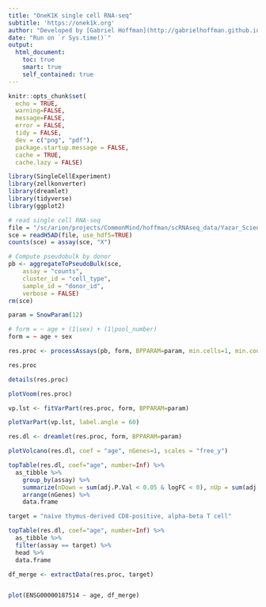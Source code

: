 ```yaml
---
title: "OneK1K single cell RNA-seq"
subtitle: 'https://onek1k.org'
author: "Developed by [Gabriel Hoffman](http://gabrielhoffman.github.io/)"
date: "Run on `r Sys.time()`"
output: 
  html_document:
    toc: true
    smart: true
    self_contained: true
---
```


<!---


cd /hpc/users/hoffmg01/work/misc_vp
R --vanilla

system("git pull"); rmarkdown::render("yazar_2022.Rmd");


# https://hoffmg01.hpc.mssm.edu/crumblr_analysis/Yazar_Science_2022/yazar_2022.html



# cd 

--->


```r
knitr::opts_chunk$set(
  echo = TRUE,
  warning=FALSE,
  message=FALSE,
  error = FALSE,
  tidy = FALSE,
  dev = c("png", "pdf"),
  package.startup.message = FALSE,
  cache = TRUE,
  cache.lazy = FALSE)
```


```r
library(SingleCellExperiment)
library(zellkonverter)
library(dreamlet)
library(tidyverse) 
library(ggplot2)
```

```r
# read single cell RNA-seq
file = "/sc/arion/projects/CommonMind/hoffman/scRNAseq_data/Yazar_Science_2022/08984b3c-3189-4732-be22-62f1fe8f15a4.h5ad"
sce = readH5AD(file, use_hdf5=TRUE)
counts(sce) = assay(sce, "X")

# Compute pseudobulk by donor
pb <- aggregateToPseudoBulk(sce,
    assay = "counts",     
    cluster_id = "cell_type",  
    sample_id = "donor_id",
    verbose = FALSE)
rm(sce)
```



```r
param = SnowParam(12)

# form = ~ age + (1|sex) + (1|pool_number) 
form = ~ age + sex

res.proc <- processAssays(pb, form, BPPARAM=param, min.cells=1, min.count=1, min.prop=0.1)

res.proc

details(res.proc)
```

```r
plotVoom(res.proc)
```

```r
vp.lst <- fitVarPart(res.proc, form, BPPARAM=param)
```

```r
plotVarPart(vp.lst, label.angle = 60)
```

```r
res.dl <- dreamlet(res.proc, form, BPPARAM=param)
```

```r
plotVolcano(res.dl, coef = "age", nGenes=1, scales = "free_y") 
```

```r
topTable(res.dl, coef="age", number=Inf) %>%
  as_tibble %>%
    group_by(assay) %>%
    summarize(nDown = sum(adj.P.Val < 0.05 & logFC < 0), nUp = sum(adj.P.Val < 0.05 & logFC > 0), nGenes = length(adj.P.Val)) %>%
    arrange(nGenes) %>%
    data.frame
```


```r
target = "naive thymus-derived CD8-positive, alpha-beta T cell"

topTable(res.dl, coef="age", number=Inf) %>%
  as_tibble %>%
  filter(assay == target) %>%
  head %>%
  data.frame

df_merge <- extractData(res.proc, target)


plot(ENSG00000187514 ~ age, df_merge)


```


























